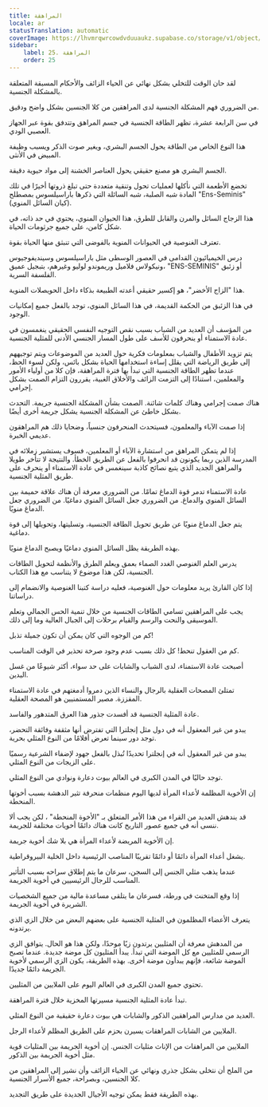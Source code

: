 ```yaml
---
title: المراهقة
locale: ar
statusTranslation: automatic
coverImage: https://lhvmrqwrcowdvduuaukz.supabase.co/storage/v1/object/public/strapi-uploads/small_cover-educacion-fundamental.webp-2d51a7828a2b1309555be27f7e2a61a0.webp
sidebar:
    label: 25. المراهقة
    order: 25
---
```

لقد حان الوقت للتخلي بشكل نهائي عن الحياء الزائف والأحكام المسبقة المتعلقة بالمشكلة الجنسية.

من الضروري فهم المشكلة الجنسية لدى المراهقين من كلا الجنسين بشكل واضح ودقيق.

في سن الرابعة عشرة، تظهر الطاقة الجنسية في جسم المراهق وتتدفق بقوة عبر الجهاز العصبي الودي.

هذا النوع الخاص من الطاقة يحول الجسم البشري، ويغير صوت الذكر ويسبب وظيفة المبيض في الأنثى.

الجسم البشري هو مصنع حقيقي يحول العناصر الخشنة إلى مواد حيوية دقيقة.

تخضع الأطعمة التي نأكلها لعمليات تحول وتنقية متعددة حتى تبلغ ذروتها أخيرًا في تلك المادة شبه الصلبة، شبه السائلة التي ذكرها باراسيلسوس بمصطلح "Ens-Seminis" (كيان السائل المنوي).

هذا الزجاج السائل والمرن والقابل للطرق، هذا الحيوان المنوي، يحتوي في حد ذاته، في شكل كامن، على جميع جرثومات الحياة.

تعترف الغنوصية في الحيوانات المنوية بالفوضى التي تنبثق منها الحياة بقوة.

درس الخيميائيون القدامى في العصور الوسطى مثل باراسيلسوس وسينديفوجيوس ونيكولاس فلاميل وريموندو لوليو وغيرهم، بتبجيل عميق، "ENS-SEMINIS" أو زئبق الفلسفة السرية.

هذا "الزاج الأخضر"، هو إكسير حقيقي أعدته الطبيعة بذكاء داخل الحويصلات المنوية.

في هذا الزئبق من الحكمة القديمة، في هذا السائل المنوي، توجد بالفعل جميع إمكانيات الوجود.

من المؤسف أن العديد من الشباب بسبب نقص التوجيه النفسي الحقيقي ينغمسون في عادة الاستمناء أو ينحرفون للأسف على طول المسار الجنسي الأدنى للمثلية الجنسية.

يتم تزويد الأطفال والشباب بمعلومات فكرية حول العديد من الموضوعات ويتم توجيههم إلى طريق الرياضة التي يقلل إساءة استخدامها الحياة بشكل بائس، ولكن لسوء الحظ، عندما تظهر الطاقة الجنسية التي تبدأ بها فترة المراهقة، فإن كلا من أولياء الأمور والمعلمين، استنادًا إلى التزمت الزائف والأخلاق الغبية، يقررون التزام الصمت بشكل إجرامي.

هناك صمت إجرامي وهناك كلمات شائنة. الصمت بشأن المشكلة الجنسية جريمة. التحدث بشكل خاطئ عن المشكلة الجنسية يشكل جريمة أخرى أيضًا.

إذا صمت الآباء والمعلمون، فسيتحدث المنحرفون جنسياً، وضحايا ذلك هم المراهقون عديمي الخبرة.

إذا لم يتمكن المراهق من استشارة الآباء أو المعلمين، فسوف يستشير زملائه في المدرسة الذين ربما يكونون قد انحرفوا بالفعل عن الطريق الخطأ. والنتيجة لا تتأخر طويلا والمراهق الجديد الذي يتبع نصائح كاذبة سينغمس في عادة الاستمناء أو ينحرف على طريق المثلية الجنسية.

عادة الاستمناء تدمر قوة الدماغ تمامًا. من الضروري معرفة أن هناك علاقة حميمة بين السائل المنوي والدماغ. من الضروري جعل السائل المنوي دماغيًا. من الضروري جعل الدماغ منويًا.

يتم جعل الدماغ منويًا عن طريق تحويل الطاقة الجنسية، وتسليتها، وتحويلها إلى قوة دماغية.

بهذه الطريقة يظل السائل المنوي دماغيًا ويصبح الدماغ منويًا.

يدرس العلم الغنوصي الغدد الصماء بعمق ويعلم الطرق والأنظمة لتحويل الطاقات الجنسية، لكن هذا موضوع لا يتناسب مع هذا الكتاب.

إذا كان القارئ يريد معلومات حول الغنوصية، فعليه دراسة كتبنا الغنوصية والانضمام إلى دراساتنا.

يجب على المراهقين تسامي الطاقات الجنسية من خلال تنمية الحس الجمالي وتعلم الموسيقى والنحت والرسم والقيام برحلات إلى الجبال العالية وما إلى ذلك.

كم من الوجوه التي كان يمكن أن تكون جميلة تذبل!

كم من العقول تنحط! كل ذلك بسبب عدم وجود صرخة تحذير في الوقت المناسب.

أصبحت عادة الاستمناء، لدى الشباب والشابات على حد سواء، أكثر شيوعًا من غسل اليدين.

تمتلئ المصحات العقلية بالرجال والنساء الذين دمروا أدمغتهم في عادة الاستمناء المقززة. مصير المستمنيين هو المصحة العقلية.

عادة المثلية الجنسية قد أفسدت جذور هذا العرق المتدهور والفاسد.

يبدو من غير المعقول أنه في دول مثل إنجلترا التي تفترض أنها مثقفة وفائقة التحضر، توجد دور سينما تعرض أفلامًا من النوع المثلي بحرية.

يبدو من غير المعقول أنه في إنجلترا تحديدًا تُبذل بالفعل جهود لإضفاء الشرعية رسميًا على الزيجات من النوع المثلي.

توجد حاليًا في المدن الكبرى في العالم بيوت دعارة ونوادي من النوع المثلي.

إن الأخوية المظلمة لأعداء المرأة لديها اليوم منظمات منحرفة تثير الدهشة بسبب أخوتها المنحطة.

قد يندهش العديد من القراء من هذا الأمر المتعلق بـ "الأخوة المنحطة" ، لكن يجب ألا ننسى أنه في جميع عصور التاريخ كانت هناك دائمًا أخويات مختلفة للجريمة.

إن الأخوية المريضة لأعداء المرأة هي بلا شك أخوية جريمة.

يشغل أعداء المرأة دائمًا أو دائمًا تقريبًا المناصب الرئيسية داخل الخلية البيروقراطية.

عندما يذهب مثلي الجنس إلى السجن، سرعان ما يتم إطلاق سراحه بسبب التأثير المناسب للرجال الرئيسيين في أخوية الجريمة.

إذا وقع المتخنث في ورطة، فسرعان ما يتلقى مساعدة مالية من جميع الشخصيات الشريرة في أخوية الجريمة.

يتعرف الأعضاء المظلمون في المثلية الجنسية على بعضهم البعض من خلال الزي الذي يرتدونه.

من المدهش معرفة أن المثليين يرتدون زيًا موحدًا، ولكن هذا هو الحال. يتوافق الزي الرسمي للمثليين مع كل الموضة التي تبدأ. يبدأ المثليون كل موضة جديدة. عندما تصبح الموضة شائعة، فإنهم يبدأون موضة أخرى. بهذه الطريقة، يكون الزي الرسمي لأخوية الجريمة دائمًا جديدًا.

تحتوي جميع المدن الكبرى في العالم اليوم على الملايين من المثليين.

تبدأ عادة المثلية الجنسية مسيرتها المخزية خلال فترة المراهقة.

العديد من مدارس المراهقين الذكور والشابات هي بيوت دعارة حقيقية من النوع المثلي.

الملايين من الشابات المراهقات يسيرن بحزم على الطريق المظلم لأعداء الرجل.

الملايين من المراهقات من الإناث مثليات الجنس. إن أخوية الجريمة بين المثليات قوية مثل أخوية الجريمة بين الذكور.

من الملح أن نتخلى بشكل جذري ونهائي عن الحياء الزائف وأن نشير إلى المراهقين من كلا الجنسين، وبصراحة، جميع الأسرار الجنسية.

بهذه الطريقة فقط يمكن توجيه الأجيال الجديدة على طريق التجديد.
